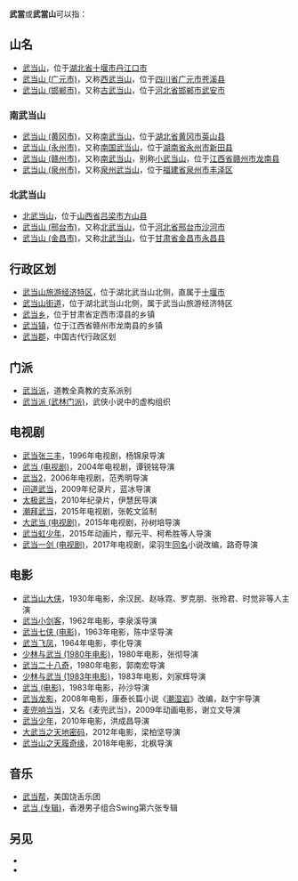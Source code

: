 '''武當'''或'''武當山'''可以指：

== 山名 ==
* [[武当山|武当山]]，位于[[湖北省|湖北省]][[十堰市|十堰市]][[丹江口市|丹江口市]]
* [[武当山_(广元市)|武当山 (广元市)]]，又称[[西武当山|西武当山]]，位于[[四川省|四川省]][[广元市|广元市]][[苍溪县|苍溪县]]
* [[武当山_(邯郸市)|武当山 (邯郸市)]]，又称[[古武当山|古武当山]]，位于[[河北省|河北省]][[邯郸市|邯郸市]][[武安市|武安市]]

=== 南武当山 ===
* [[武当山_(黄冈市)|武当山 (黄冈市)]]，又称[[南武当山|南武当山]]，位于[[湖北省|湖北省]][[黄冈市|黄冈市]][[英山县|英山县]]
* [[武当山_(永州市)|武当山 (永州市)]]，又称[[南国武当山|南国武当山]]，位于[[湖南省|湖南省]][[永州市|永州市]][[新田县|新田县]]
* [[武当山_(赣州市)|武当山 (赣州市)]]，又称[[南武当山|南武当山]]，别称[[小武当山|小武当山]]，位于[[江西省|江西省]][[赣州市|赣州市]][[龙南县|龙南县]]
* [[武当山_(泉州市)|武当山 (泉州市)]]，又称[[泉州武当山|泉州武当山]]，位于[[福建省|福建省]][[泉州市|泉州市]][[丰泽区|丰泽区]]

=== 北武当山 ===
* [[北武当山|北武当山]]，位于[[山西省|山西省]][[吕梁市|吕梁市]][[方山县|方山县]]
* [[武当山_(邢台市)|武当山 (邢台市)]]，又称[[北武当山|北武当山]]，位于[[河北省|河北省]][[邢台市|邢台市]][[沙河市|沙河市]]
* [[武当山_(金昌市)|武当山 (金昌市)]]，又称[[北武当山|北武当山]]，位于[[甘肃省|甘肃省]][[金昌市|金昌市]][[永昌县|永昌县]]

== 行政区划 ==
* [[武当山旅游经济特区|武当山旅游经济特区]]，位于湖北武当山北侧，直属于[[十堰市|十堰市]]
* [[武当山街道|武当山街道]]，位于湖北武当山北侧，属于武当山旅游经济特区
* [[武当乡|武当乡]]，位于甘肃省定西市漳县的乡镇
* [[武当镇|武当镇]]，位于江西省赣州市龙南县的乡镇
* [[武当郡|武当郡]]，中国古代行政区划

== 门派 ==
* [[武当派|武当派]]，道教全真教的支系派别
* [[武当派_(武林门派)|武当派 (武林门派)]]，武侠小说中的虚构组织

== 电视剧 ==
* [[武当张三丰|武当张三丰]]，1996年电视剧，杨锦泉导演
* [[武当_(电视剧)|武当 (电视剧)]]，2004年电视剧，谭锐铭导演
* [[武当2|武当2]]，2006年电视剧，范秀明导演
* [[问道武当|问道武当]]，2009年纪录片，蓝冰导演
* [[太极武当|太极武当]]，2010年纪录片，伊慧民导演
* [[潮拜武当|潮拜武当]]，2015年电视剧，张乾文监制
* [[大武当_(电视剧)|大武当 (电视剧)]]，2015年电视剧，孙树培导演
* [[武当虹少年|武当虹少年]]，2015年动画片，鄢元平、柯希胜等人导演
* [[武当一剑_(电视剧)|武当一剑 (电视剧)]]，2017年电视剧，梁羽生[[武当一剑|同名]]小说改编，路奇导演

== 电影 ==
* [[武当山大侠|武当山大侠]]，1930年电影，余汉民、赵咏霓、罗克朋、张玲君、时觉非等人主演
* [[武当小剑客|武当小剑客]]，1962年电影，李泉溪导演
* [[武当七侠_(电影)|武当七侠 (电影)]]，1963年电影，陈中坚导演
* [[武当飞凤|武当飞凤]]，1964年电影，李化导演
* [[少林与武当_(1980年电影)|少林与武当 (1980年电影)]]，1980年电影，张彻导演
* [[武当二十八奇|武当二十八奇]]，1980年电影，郭南宏导演
* [[少林与武当_(1983年电影)|少林与武当 (1983年电影)]]，1983年电影，刘家辉导演
* [[武当_(电影)|武当 (电影)]]，1983年电影，孙沙导演
* [[武当龙影|武当龙影]]，2008年电影，康泰长篇小说《[[潮湿岩|潮湿岩]]》改编，赵宁宇导演
* [[麦兜响当当|麦兜响当当]]，又名《麦兜武当》，2009年动画电影，谢立文导演
* [[武当少年|武当少年]]，2010年电影，洪成昌导演
* [[大武当之天地密码|大武当之天地密码]]，2012年电影，梁柏坚导演
* [[武当山之天履奇缘|武当山之天履奇缘]]，2018年电影，北枫导演

== 音乐 ==
* [[武当帮|武当帮]]，美国饶舌乐团
* [[武当_(专辑)|武当 (专辑)]]，香港男子组合Swing第六张专辑

== 另见 ==
* {{lookfrom|武当}}
* {{lookfrom|武當}}

{{disambig|W|cat=三字消歧义}}